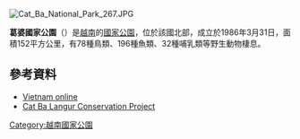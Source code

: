 {{No footnotes|time=2021-04-09T02:52:06+00:00}}
[[Image:Cat_Ba_National_Park_267.JPG|right]]
{{Coord|20|47|50.00|N|107|24|25.50|E|display=title}}

'''葛婆國家公園'''（{{lang-vi|Vườn quốc gia Cát Bà}}）是[[越南|越南]]的[[國家公園|國家公園]]，位於該國北部，成立於1986年3月31日，面積152平方公里，有78種鳥類、196種魚類、32種哺乳類等野生動物棲息。

==參考資料==
* [http://www.vietnamonline.com/attraction/cat-ba-national-park.html Vietnam online] {{Wayback|url=http://www.vietnamonline.com/attraction/cat-ba-national-park.html |date=20201128055509 }}
* [https://web.archive.org/web/20171208001245/http://www.catbalangur.org/index.htm Cat Ba Langur Conservation Project]
{{越南國家公園}}
{{Vietnam-geo-stub}}
[[Category:越南國家公園|Category:越南國家公園]]